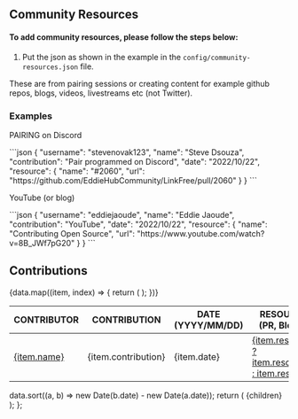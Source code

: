 
## Community Resources

#### To add community resources, please follow the steps below:

1. Put the json as shown in the example in the `config/community-resources.json` file.

These are from pairing sessions or creating content for example github repos, blogs, videos, livestreams etc (not Twitter).

### Examples

PAIRING on Discord

<ClipboardCopy>
```json
{
  "username": "stevenovak123",
  "name": "Steve Dsouza",
  "contribution": "Pair programmed on Discord",
  "date": "2022/10/22",
  "resource": {
    "name": "#2060",
    "url": "https://github.com/EddieHubCommunity/LinkFree/pull/2060"
  }
}
```
</ClipboardCopy>

YouTube (or blog)

<ClipboardCopy>
```json
{
  "username": "eddiejaoude",
  "name": "Eddie Jaoude",
  "contribution": "YouTube",
  "date": "2022/10/22",
  "resource": {
    "name": "Contributing Open Source",
    "url": "https://www.youtube.com/watch?v=8B_JWf7pG20"
  }
}
```
</ClipboardCopy>

## Contributions

<table>
  <thead>
    <tr>
      <th>CONTRIBUTOR</th>
      <th>CONTRIBUTION</th>
      <th>DATE (YYYY/MM/DD)</th>
      <th>RESOURCE LINK (PR, Blog, Video)</th>
    </tr>
  </thead>
  <tbody>
    {data.map((item, index) => {
      return (
        <tr key={item.username + item.name + index}>
          <td>
            <a href={`https://github.com/${item.username}`}>{item.name}</a>
          </td>
          <td>{item.contribution}</td>
          <td>{item.date}</td>
          <td>
            <a href={item.resource.url}>
              {item.resource.name ? item.resource.name : item.resource.url}
            </a>
          </td>
        </tr>
      );
    })}
  </tbody>
</table>

  data.sort((a, b) => new Date(b.date) - new Date(a.date));
  return (
    <DocsLayout
      title="LinkFree Contributors Changelog"
      section="Getting started"
      name="Community Resources"
    >
      {children}
    </DocsLayout>
  );
};
